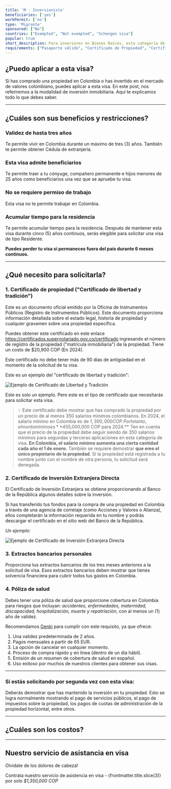 ```yaml
---
title: 'M - Inversionista'
beneficiaries: ['yes']
workPermit: ['no']
type: 'Migrante'
sponsored: ["No"]
countries: ["Exempted", "Not exempted", "Schengen visa"]
popular: true
short_description: Para inversores en Bienes Raíces, esta categoría de visa está abierta a cualquier titular de pasaporte de cualquier nacionalidad, que haya comprado una propiedad en Colombia por al menos 350 Salarios Mínimos Colombianos.
requirements: ["Pasaporte válido", "Certificado de Propiedad", "Certificado de Inversión Extranjera Directa", "Extractos Bancarios", "Seguro de Salud"]
---
```


## ¿Puedo aplicar a esta visa?

Si has comprado una propiedad en Colombia o has invertido en el mercado de valores colombiano, puedes aplicar a esta visa. En este post, nos referiremos a la modalidad de inversión inmobiliaria. Aquí te explicamos todo lo que debes saber.

---

## ¿Cuáles son sus beneficios y restricciones?

### **Validez de hasta tres años**

Te permite vivir en Colombia durante un máximo de tres (3) años. También te permite obtener Cédula de extranjería.

### **Esta visa admite beneficiarios**

Te permite traer a tu cónyuge, compañero permanente e hijos menores de 25 años como beneficiarios una vez que se apruebe tu visa.

### **No se requiere permiso de trabajo**

Esta visa no te permite trabajar en Colombia.

### **Acumular tiempo para la residencia**

Te permite acumular tiempo para la residencia. Después de mantener esta visa durante cinco (5) años continuos, serás elegible para solicitar una visa de tipo Residente.

**Puedes perder tu visa si permaneces fuera del país durante 6 meses continuos.**

---

## ¿Qué necesito para solicitarla?

### 1. Certificado de propiedad ("Certificado de libertad y tradición")

Este es un documento oficial emitido por la Oficina de Instrumentos Públicos (Registro de Instrumentos Públicos). Este documento proporciona información detallada sobre el estado legal, historia de propiedad y cualquier gravamen sobre una propiedad específica.

Puedes obtener este certificado en este enlace https://certificados.supernotariado.gov.co/certificado ingresando el número de registro de la propiedad ("matrícula inmobiliaria") de la propiedad. Tiene un costo de $20,900 COP (En 2024).

Este certificado no debe tener más de 90 días de antigüedad en el momento de la solicitud de tu visa.

Este es un ejemplo del "certificado de libertad y tradición":

<div class="flex items-center justify-center">
    <img src="/images/visas/CLYT.webp" alt="Ejemplo de Certificado de Libertad y Tradición" />
</div>

Este es solo un ejemplo. Pero este es el tipo de certificado que necesitarás para solicitar esta visa.

> 💡  Este certificado debe mostrar que has comprado la propiedad por un precio de al menos 350 salarios mínimos colombianos. 
En 2024, el salario mínimo en Colombia es de $1,300,000 COP. Por lo tanto, el monto mínimo es **$455,000,000 COP para 2024.**
Ten en cuenta que el precio de la propiedad debe seguir siendo de 350 salarios mínimos para segundas y terceras aplicaciones en esta categoría de visa. **En Colombia, el salario mínimo aumenta una cierta cantidad cada año el 1 de enero.**
También se requiere demostrar **que eres el único propietario de la propiedad**. Si la propiedad está registrada a tu nombre junto con el nombre de otra persona, tu solicitud será denegada.



### **2. Certificado de Inversión Extranjera Directa**

El Certificado de Inversión Extranjera se obtiene proporcionando al Banco de la República algunos detalles sobre la inversión.

Si has transferido tus fondos para la compra de una propiedad en Colombia a través de una agencia de corretaje (como Acciones y Valores o Alianza), ellos completarán la información requerida en tu nombre y podrás descargar el certificado en el sitio web del Banco de la República.

*Un ejemplo:*
<div class="flex items-center justify-center">
    <img src="/images/visas/CIED.png" alt="Ejemplo de Certificado de Inversión Extranjera Directa" />
</div>

### 3. Extractos bancarios personales

Proporciona tus extractos bancarios de los tres meses anteriores a la solicitud de visa. Esos extractos bancarios deben mostrar que tienes solvencia financiera para cubrir todos tus gastos en Colombia.

### **4. Póliza de salud**

Debes tener una póliza de salud que proporcione cobertura en Colombia para riesgos que incluyan: *accidentes, enfermedades, maternidad, discapacidad, hospitalización, muerte y repatriación*, con al menos un (1) año de validez.

Recomendamos [Genki](https://genki.world/?with=capitaleme) para cumplir con este requisito, ya que ofrece:

1. Una validez predeterminada de 2 años.
2. Pagos mensuales a partir de 65 EUR.
3. La opción de cancelar en cualquier momento.
4. Proceso de compra rápido y en línea (dentro de un día hábil).
5. Emisión de un resumen de cobertura de salud en español.
6. Uso exitoso por muchos de nuestros clientes para obtener sus visas.

---

### **Si estás solicitando por segunda vez con esta visa:**

Deberás demostrar que has mantenido la inversión en tu propiedad. Esto se logra normalmente mostrando el pago de servicios públicos, el pago de impuestos sobre la propiedad, los pagos de cuotas de administración de la propiedad horizontal, entre otros.

---
## ¿Cuáles son los costos?

<VisaCosts
    studyFees="54"
    issuanceFees="270"
    apostille={false}
    translation={false}
/>

---

## Nuestro servicio de asistancia en visa

Olvidate de los dolores de cabeza!

Contrata nuestro servicio de asistencia en visa - {frontmatter.title.slice(3)} por solo *$1,350,000 COP*